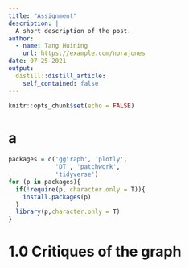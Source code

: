 ```yaml
---
title: "Assignment"
description: |
  A short description of the post.
author:
  - name: Tang Huining
    url: https://example.com/norajones
date: 07-25-2021
output:
  distill::distill_article:
    self_contained: false
---
```



```r
knitr::opts_chunk$set(echo = FALSE)
```

# a

```r
packages = c('ggiraph', 'plotly', 
             'DT', 'patchwork',
             'tidyverse')
for (p in packages){
  if(!require(p, character.only = T)){
    install.packages(p)
  }
  library(p,character.only = T)
}
```

# 1.0 Critiques of the graph


